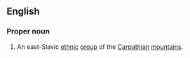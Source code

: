 ==English==
===Proper noun===
{{en-proper noun}}
# An east-Slavic [[ethnic]] [[group]] of the [[Carpathian]] [[mountain]]s.